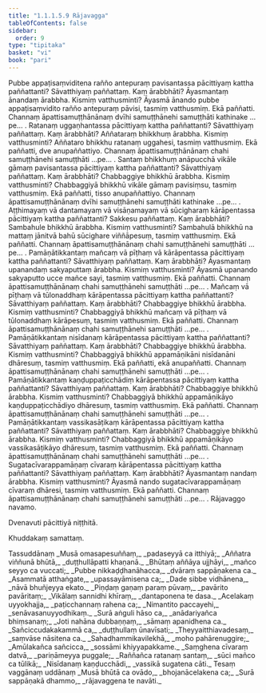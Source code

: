 ```yaml
---
title: "1.1.1.5.9 Rājavagga"
tableOfContents: false
sidebar:
  order: 9
type: "tipitaka"
basket: "vi"
book: "pari"
---
```



<DynamicBreadcrumb />

<Division number="136" book="pari" e="ch" v="5" p="39">

<Paragraph number="209" book="pari">
Pubbe appaṭisaṃviditena rañño antepuraṃ pavisantassa pācittiyaṃ kattha paññattanti? Sāvatthiyaṃ paññattaṃ. Kaṃ ārabbhāti? Āyasmantaṃ ānandaṃ ārabbha. Kismiṃ vatthusminti? Āyasmā ānando pubbe appaṭisaṃvidito rañño antepuraṃ pāvisi, tasmiṃ vatthusmiṃ. Ekā paññatti. Channaṃ āpattisamuṭṭhānānaṃ dvīhi samuṭṭhānehi samuṭṭhāti kathinake …pe… .
</Paragraph>

</Division>
<Division number="137" book="pari" e="ch" v="5" p="39">

<Paragraph number="210" book="pari">
Ratanaṃ uggaṇhantassa pācittiyaṃ kattha paññattanti? Sāvatthiyaṃ paññattaṃ. Kaṃ ārabbhāti? Aññataraṃ bhikkhuṃ ārabbha. Kismiṃ vatthusminti? Aññataro bhikkhu ratanaṃ uggahesi, tasmiṃ vatthusmiṃ. Ekā paññatti, dve anupaññattiyo. Channaṃ āpattisamuṭṭhānānaṃ chahi samuṭṭhānehi samuṭṭhāti …pe… .
</Paragraph>

</Division>
<Division number="138" book="pari" e="ch" v="5" p="39">

<Paragraph number="211" book="pari">
Santaṃ bhikkhuṃ anāpucchā vikāle gāmaṃ pavisantassa pācittiyaṃ kattha paññattanti? Sāvatthiyaṃ paññattaṃ. Kaṃ ārabbhāti? Chabbaggiye bhikkhū ārabbha. Kismiṃ vatthusminti? Chabbaggiyā bhikkhū vikāle gāmaṃ pavisiṃsu, tasmiṃ vatthusmiṃ. Ekā paññatti, tisso anupaññattiyo. Channaṃ āpattisamuṭṭhānānaṃ dvīhi samuṭṭhānehi samuṭṭhāti kathinake …pe… .
</Paragraph>

</Division>
<Division number="139" book="pari" e="ch" v="5" p="40">

<Paragraph number="212" book="pari">
Aṭṭhimayaṃ vā dantamayaṃ vā visāṇamayaṃ vā sūcigharaṃ kārāpentassa pācittiyaṃ kattha paññattanti? Sakkesu paññattaṃ. Kaṃ ārabbhāti? Sambahule bhikkhū ārabbha. Kismiṃ vatthusminti? Sambahulā bhikkhū na mattaṃ jānitvā bahū sūcighare viññāpesuṃ, tasmiṃ vatthusmiṃ. Ekā paññatti. Channaṃ āpattisamuṭṭhānānaṃ chahi samuṭṭhānehi samuṭṭhāti …pe… .
</Paragraph>

</Division>
<Division number="140" book="pari" e="ch" v="5" p="40">

<Paragraph number="213" book="pari">
Pamāṇātikkantaṃ mañcaṃ vā pīṭhaṃ vā kārāpentassa pācittiyaṃ kattha paññattanti? Sāvatthiyaṃ paññattaṃ. Kaṃ ārabbhāti? Āyasmantaṃ upanandaṃ sakyaputtaṃ ārabbha. Kismiṃ vatthusminti? Āyasmā upanando sakyaputto ucce mañce sayi, tasmiṃ vatthusmiṃ. Ekā paññatti. Channaṃ āpattisamuṭṭhānānaṃ chahi samuṭṭhānehi samuṭṭhāti …pe… .
</Paragraph>

</Division>
<Division number="141" book="pari" e="ch" v="5" p="40">

<Paragraph number="214" book="pari">
Mañcaṃ vā pīṭhaṃ vā tūlonaddhaṃ kārāpentassa pācittiyaṃ kattha paññattanti? Sāvatthiyaṃ paññattaṃ. Kaṃ ārabbhāti? Chabbaggiye bhikkhū ārabbha. Kismiṃ vatthusminti? Chabbaggiyā bhikkhū mañcaṃ vā pīṭhaṃ vā tūlonaddhaṃ kārāpesuṃ, tasmiṃ vatthusmiṃ. Ekā paññatti. Channaṃ āpattisamuṭṭhānānaṃ chahi samuṭṭhānehi samuṭṭhāti …pe… .
</Paragraph>

</Division>
<Division number="142" book="pari" e="ch" v="5" p="40">

<Paragraph number="215" book="pari">
Pamāṇātikkantaṃ nisīdanaṃ kārāpentassa pācittiyaṃ kattha paññattanti? Sāvatthiyaṃ paññattaṃ. Kaṃ ārabbhāti? Chabbaggiye bhikkhū ārabbha. Kismiṃ vatthusminti? Chabbaggiyā bhikkhū appamāṇikāni nisīdanāni dhāresuṃ, tasmiṃ vatthusmiṃ. Ekā paññatti, ekā anupaññatti. Channaṃ āpattisamuṭṭhānānaṃ chahi samuṭṭhānehi samuṭṭhāti …pe… .
</Paragraph>

</Division>
<Division number="143" book="pari" e="ch" v="5" p="40">

<Paragraph number="216" book="pari">
Pamāṇātikkantaṃ kaṇḍuppaṭicchādiṃ kārāpentassa pācittiyaṃ kattha paññattanti? Sāvatthiyaṃ paññattaṃ. Kaṃ ārabbhāti? Chabbaggiye bhikkhū ārabbha. Kismiṃ vatthusminti? Chabbaggiyā bhikkhū appamāṇikāyo kaṇḍuppaṭicchādiyo dhāresuṃ, tasmiṃ vatthusmiṃ. Ekā paññatti. Channaṃ āpattisamuṭṭhānānaṃ chahi samuṭṭhānehi samuṭṭhāti …pe… .
</Paragraph>

</Division>
<Division number="144" book="pari" e="ch" v="5" p="40">

<Paragraph number="217" book="pari">
Pamāṇātikkantaṃ vassikasāṭikaṃ kārāpentassa pācittiyaṃ kattha paññattanti? Sāvatthiyaṃ paññattaṃ. Kaṃ ārabbhāti? Chabbaggiye bhikkhū ārabbha. Kismiṃ vatthusminti? Chabbaggiyā bhikkhū appamāṇikāyo vassikasāṭikāyo dhāresuṃ, tasmiṃ vatthusmiṃ. Ekā paññatti. Channaṃ āpattisamuṭṭhānānaṃ chahi samuṭṭhānehi samuṭṭhāti …pe… .
</Paragraph>

</Division>
<Division number="145" book="pari" e="ch" v="5" p="41">

<Paragraph number="218" book="pari">
Sugatacīvarappamāṇaṃ cīvaraṃ kārāpentassa pācittiyaṃ kattha paññattanti? Sāvatthiyaṃ paññattaṃ. Kaṃ ārabbhāti? Āyasmantaṃ nandaṃ ārabbha. Kismiṃ vatthusminti? Āyasmā nando sugatacīvarappamāṇaṃ cīvaraṃ dhāresi, tasmiṃ vatthusmiṃ. Ekā paññatti. Channaṃ āpattisamuṭṭhānānaṃ chahi samuṭṭhānehi samuṭṭhāti …pe… .

</Paragraph>
</Division>

<Paragraph number="219" type="center" book="pari">
Rājavaggo navamo.

  
Dvenavuti pācittiyā niṭṭhitā.

  
Khuddakaṃ samattaṃ.



</Paragraph>

<Paragraph number="220" type="center" book="pari">
Tassuddānaṃ


</Paragraph>

<Paragraph number="221" type="verses" book="pari">
_Musā omasapesuññaṃ,_  
_padaseyyā ca itthiyā;_  
_Aññatra viññunā bhūtā,_  
_duṭṭhullāpatti khaṇanā._  

</Paragraph>

<Paragraph number="222" type="verses" book="pari">
_Bhūtaṃ aññāya ujjhāyi,_  
_mañco seyyo ca vuccati;_  
_Pubbe nikkaḍḍhanāhacca,_  
_dvāraṃ sappāṇakena ca._  

</Paragraph>

<Paragraph number="223" type="verses" book="pari">
_Asammatā atthaṅgate,_  
_upassayāmisena ca;_  
_Dade sibbe vidhānena,_  
_nāvā bhuñjeyya ekato._  

</Paragraph>

<Paragraph number="224" type="verses" book="pari">
_Piṇḍaṃ gaṇaṃ paraṃ pūvaṃ,_  
_pavārito pavāritaṃ;_  
_Vikālaṃ sannidhi khīraṃ,_  
_dantaponena te dasa._  

</Paragraph>

<Paragraph number="225" type="verses" book="pari">
_Acelakaṃ uyyokhajja,_  
_paṭicchannaṃ rahena ca;_  
_Nimantito paccayehi,_  
_senāvasanuyyodhikaṃ._  

</Paragraph>

<Paragraph number="226" type="verses" book="pari">
_Surā aṅguli hāso ca,_  
_anādariyañca bhiṃsanaṃ;_  
_Joti nahāna dubbaṇṇaṃ,_  
_sāmaṃ apanidhena ca._  

</Paragraph>

<Paragraph number="227" type="verses" book="pari">
_Sañciccudakakammā ca,_  
_duṭṭhullaṃ ūnavīsati;_  
_Theyyaitthiavadesaṃ,_  
_saṃvāse nāsitena ca._  

</Paragraph>

<Paragraph number="228" type="verses" book="pari">
_Sahadhammikavilekhā,_  
_moho pahārenuggire;_  
_Amūlakañca sañcicca,_  
_sossāmi khiyyapakkame._  

</Paragraph>

<Paragraph number="229" type="verses" book="pari">
_Saṃghena cīvaraṃ datvā,_  
_pariṇāmeyya puggale;_  
_Raññañca ratanaṃ santaṃ,_  
_sūci mañco ca tūlikā;_  
_Nisīdanaṃ kaṇḍucchādi,_  
_vassikā sugatena cāti._  


</Paragraph>

<Paragraph number="230" type="center" book="pari">
Tesaṃ vaggānaṃ uddānaṃ


</Paragraph>

<Paragraph number="231" type="verses" book="pari">
_Musā bhūtā ca ovādo,_  
_bhojanācelakena ca;_  
_Surā sappāṇakā dhammo,_  
_rājavaggena te navāti._
</Paragraph>